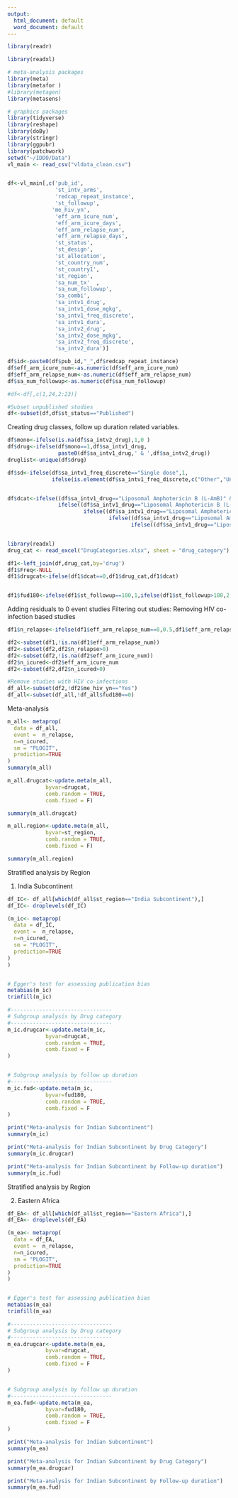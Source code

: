 ```yaml
---
output:
  html_document: default
  word_document: default
---
```

```r

library(readr)

library(readxl)

# meta-analysis packages
library(meta)
library(metafor )
#library(metagen)
library(metasens) 

# graphics packages
library(tidyverse)
library(reshape)
library(doBy)
library(stringr)
library(ggpubr)
library(patchwork)
setwd("~/IDDO/Data")
vl_main <- read_csv("vldata_clean.csv")


df<-vl_main[,c('pub_id',
               'st_intv_arms',
               'redcap_repeat_instance',
               'st_followup',
              'me_hiv_yn',
               'eff_arm_icure_num',
               'eff_arm_icure_days',
               'eff_arm_relapse_num',
               'eff_arm_relapse_days',
               'st_status',
               'st_design',
               'st_allocation',
               'st_country_num',	
               'st_country1',
               'st_region',
               'sa_num_tx'	,
               'sa_num_followup',
               'sa_combi',
               'sa_intv1_drug',
               'sa_intv1_dose_mgkg',
               'sa_intv1_freq_discrete',
               'sa_intv1_dura',
               'sa_intv2_drug',
               'sa_intv2_dose_mgkg',
               'sa_intv2_freq_discrete',
               'sa_intv2_dura')]

df$id<-paste0(df$pub_id,"_",df$redcap_repeat_instance)
df$eff_arm_icure_num<-as.numeric(df$eff_arm_icure_num)
df$eff_arm_relapse_num<-as.numeric(df$eff_arm_relapse_num)
df$sa_num_followup<-as.numeric(df$sa_num_followup)

#df<-df[,c(1,24,2:23)]

#Subset unpublished studies
df<-subset(df,df$st_status=="Published")

```

Creating drug classes, follow up duration related variables.

```r
df$mono<-ifelse(is.na(df$sa_intv2_drug),1,0 )
df$drug<-ifelse(df$mono==1,df$sa_intv1_drug,
                paste0(df$sa_intv1_drug,' & ',df$sa_intv2_drug))
druglist<-unique(df$drug)

df$sd<-ifelse(df$sa_intv1_freq_discrete=="Single dose",1,
              ifelse(is.element(df$sa_intv1_freq_discrete,c("Other","Unknown")),99,0))


df$dcat<-ifelse((df$sa_intv1_drug=="Liposomal Amphotericin B (L-AmB)" & df$mono==1 & df$sd==1),"LamB SD", 
                ifelse((df$sa_intv1_drug=="Liposomal Amphotericin B (L-AmB)" & df$mono==0 & df$sd==1),"LamB SD Comb",
                        ifelse((df$sa_intv1_drug=="Liposomal Amphotericin B (L-AmB)" & df$mono==1 & df$sd==0),"LamB MD",
                                ifelse((df$sa_intv1_drug=="Liposomal Amphotericin B (L-AmB)" & df$mono==0 & df$sd==0),"LamB MD Comb",
                                       ifelse((df$sa_intv1_drug=="Liposomal Amphotericin B (L-AmB)" & df$sd==99),"LamB Unk",0)))))


library(readxl)
drug_cat <- read_excel("DrugCategories.xlsx", sheet = "drug_category")

df1<-left_join(df,drug_cat,by='drug')
df1$Freq<-NULL
df1$drugcat<-ifelse(df1$dcat==0,df1$drug_cat,df1$dcat)


df1$fud180<-ifelse(df1$st_followup==180,1,ifelse(df1$st_followup>180,2,0))
```

Adding residuals to 0 event studies
Filtering out studies:
Removing HIV co-infection based studies
```r

df1$n_relapse<-ifelse(df1$eff_arm_relapse_num==0,0.5,df1$eff_arm_relapse_num)

df2<-subset(df1,!is.na(df1$eff_arm_relapse_num))
df2<-subset(df2,df2$n_relapse>0)
df2<-subset(df2,!is.na(df2$eff_arm_icure_num))
df2$n_icured<-df2$eff_arm_icure_num
df2<-subset(df2,df2$n_icured>0)

#Remove studies with HIV co-infections
df_all<-subset(df2,!df2$me_hiv_yn=="Yes")
df_all<-subset(df_all,!df_all$fud180==0)
```

Meta-analysis
```r
m_all<- metaprop(
  data = df_all,
  event =  n_relapse,
  n=n_icured, 
  sm = "PLOGIT",
  prediction=TRUE
)
summary(m_all)

m_all.drugcat<-update.meta(m_all, 
            byvar=drugcat,
            comb.random = TRUE, 
            comb.fixed = F)

summary(m_all.drugcat)

m_all.region<-update.meta(m_all, 
            byvar=st_region,
            comb.random = TRUE, 
            comb.fixed = F)

summary(m_all.region)

```

Stratified analysis by Region

1. India Subcontinent

```r
df_IC<- df_all[which(df_all$st_region=="India Subcontinent"),]
df_IC<- droplevels(df_IC)

(m_ic<- metaprop(
  data = df_IC,
  event =  n_relapse,
  n=n_icured, 
  sm = "PLOGIT",
  prediction=TRUE
)
)


# Egger's test for assessing publication bias
metabias(m_ic)
trimfill(m_ic)

#--------------------------------
# Subgroup analysis by Drug category
#--------------------------------
m_ic.drugcar<-update.meta(m_ic, 
            byvar=drugcat, 
            comb.random = TRUE, 
            comb.fixed = F
)


# Subgroup analysis by follow up duration
#--------------------------------
m_ic.fud<-update.meta(m_ic, 
            byvar=fud180,
            comb.random = TRUE, 
            comb.fixed = F
)


```

```r
print("Meta-analysis for Indian Subcontinent")
summary(m_ic)

print("Meta-analysis for Indian Subcontinent by Drug Category")
summary(m_ic.drugcar)

print("Meta-analysis for Indian Subcontinent by Follow-up duration")
summary(m_ic.fud)

```



Stratified analysis by Region

2. Eastern Africa

```r
df_EA<- df_all[which(df_all$st_region=="Eastern Africa"),]
df_EA<- droplevels(df_EA)

(m_ea<- metaprop(
  data = df_EA,
  event =  n_relapse,
  n=n_icured, 
  sm = "PLOGIT",
  prediction=TRUE
)
)


# Egger's test for assessing publication bias
metabias(m_ea)
trimfill(m_ea)

#--------------------------------
# Subgroup analysis by Drug category
#--------------------------------
m_ea.drugcar<-update.meta(m_ea, 
            byvar=drugcat, 
            comb.random = TRUE, 
            comb.fixed = F
)


# Subgroup analysis by follow up duration
#--------------------------------
m_ea.fud<-update.meta(m_ea, 
            byvar=fud180,
            comb.random = TRUE, 
            comb.fixed = F
)


```

```r
print("Meta-analysis for Indian Subcontinent")
summary(m_ea)

print("Meta-analysis for Indian Subcontinent by Drug Category")
summary(m_ea.drugcar)

print("Meta-analysis for Indian Subcontinent by Follow-up duration")
summary(m_ea.fud)

```






















































































